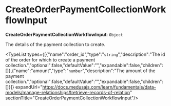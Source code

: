 
# CreateOrderPaymentCollectionWorkflowInput

 **CreateOrderPaymentCollectionWorkflowInput**: `Object`

The details of the payment collection to create.

<TypeList types={[{"name":"order_id","type":"`string`","description":"The id of the order for which to create a payment collection.","optional":false,"defaultValue":"","expandable":false,"children":[]},{"name":"amount","type":"`number`","description":"The amount of the payment collection.","optional":false,"defaultValue":"","expandable":false,"children":[]}]} expandUrl="https://docs.medusajs.com/learn/fundamentals/data-models/manage-relationships#retrieve-records-of-relation" sectionTitle="CreateOrderPaymentCollectionWorkflowInput"/>
